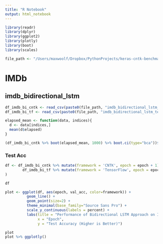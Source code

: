 ```yaml
---
title: "R Notebook"
output: html_notebook
---
```


```r
library(readr)
library(dplyr)
library(ggplot2)
library(plotly)
library(boot)
library(scales)
```

```r
file_path <- "/Users/maxwoolf/Dropbox/PythonProjects/keras-cntk-benchmark/logs/"
```

# IMDb

## imdb_bidirectional_lstm

```r
df_imdb_bi_cntk <- read_csv(paste0(file_path, "imdb_bidirectional_lstm_cntk.csv"))
df_imdb_bi_tf <- read_csv(paste0(file_path, "imdb_bidirectional_lstm_tensorflow.csv"))
```


```r
elapsed_mean <- function(data, indices){
  d <- data[indices,]
  mean(d$elapsed)
}

(df_imdb_bi_cntk %>% boot(elapsed_mean, 1000) %>% boot.ci(type="bca"))$bca[4:5]
```

### Test Acc

```r
df <- df_imdb_bi_cntk %>% mutate(framework = 'CNTK', epoch = epoch + 1) %>% union(
        df_imdb_bi_tf %>% mutate(framework = 'TensorFlow', epoch = epoch + 1)
)

df
```


```r
plot <- ggplot(df, aes(epoch, val_acc, color=framework)) +
          geom_line() +
          geom_point(size=2) + 
          theme_minimal(base_family="Source Sans Pro") +
          scale_y_continuous(labels = percent) +
          labs(title = "Performance of Bidirectional LSTM Approach on IMDb Data",
               x = "Epoch",
               y = "Test Accuracy (Higher is Better)")

plot
plot %>% ggplotly()
```

